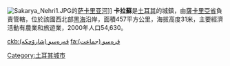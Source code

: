 [[File:Sakarya_Nehri1.JPG|thumb]]的[[萨卡里亚河|萨卡里亚河]]]]
'''卡拉蘇'''是[[土耳其|土耳其]]的城鎮，由[[薩卡里亞省|薩卡里亞省]]負責管轄，位於該國西北部[[黑海|黑海]]沿岸，面積457平方公里，海拔高度31米，主要經濟活動有農業和旅遊業，2000年人口54,630。

{{coord|41.1036111111|N|30.6936111111|E|source:dewiki_region:TR-54_scale:100000_type:city(25607)|format=dms|display=title}}

{{Turkey-geo-stub}}
[[Category:土耳其城市|Category:土耳其城市]]

[[ckb:قەرەسو_(شارۆچکە)|ckb:قەرەسو (شارۆچکە)]]
[[fa:قره‌سو_(جماعت)|fa:قره‌سو (جماعت)]]